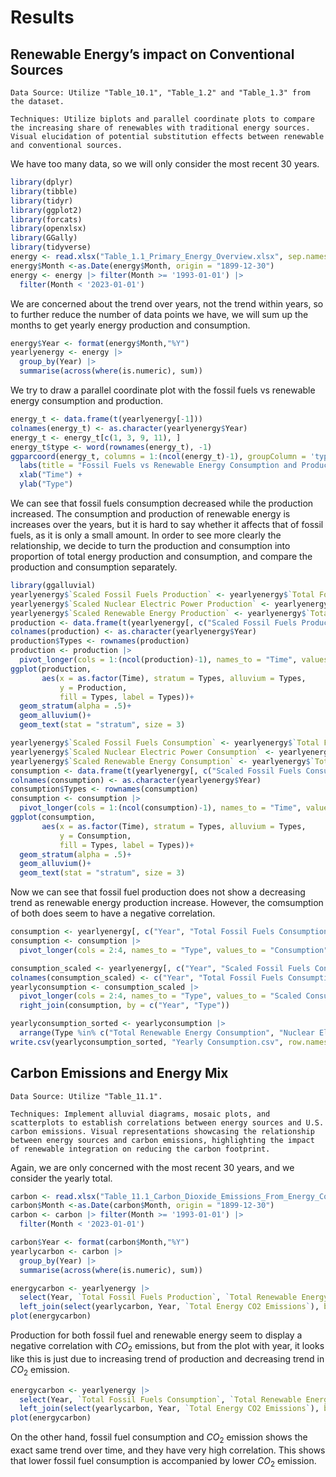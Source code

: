 # Results

## Renewable Energy's impact on Conventional Sources

    Data Source: Utilize "Table_10.1", "Table_1.2" and "Table_1.3" from the dataset.

    Techniques: Utilize biplots and parallel coordinate plots to compare the increasing share of renewables with traditional energy sources. Visual elucidation of potential substitution effects between renewable and conventional sources.

We have too many data, so we will only consider the most recent 30 years.
```r
library(dplyr)
library(tibble)
library(tidyr)
library(ggplot2)
library(forcats)
library(openxlsx)
library(GGally)
library(tidyverse)
energy <- read.xlsx("Table_1.1_Primary_Energy_Overview.xlsx", sep.names = " ")
energy$Month <-as.Date(energy$Month, origin = "1899-12-30")
energy <- energy |> filter(Month >= '1993-01-01') |> 
  filter(Month < '2023-01-01')
```

We are concerned about the trend over years, not the trend within years, so to further reduce the number of data points we have, we will sum up the months to get yearly energy production and consumption.  
```r
energy$Year <- format(energy$Month,"%Y")
yearlyenergy <- energy |> 
  group_by(Year) |> 
  summarise(across(where(is.numeric), sum))
```

We try to draw a parallel coordinate plot with the fossil fuels vs renewable energy consumption and production.
```r
energy_t <- data.frame(t(yearlyenergy[-1]))
colnames(energy_t) <- as.character(yearlyenergy$Year)
energy_t <- energy_t[c(1, 3, 9, 11), ]
energy_t$type <- word(rownames(energy_t), -1)
ggparcoord(energy_t, columns = 1:(ncol(energy_t)-1), groupColumn = 'type', scale = "globalminmax") + 
  labs(title = "Fossil Fuels vs Renewable Energy Consumption and Production") +
  xlab("Time") +
  ylab("Type")
```
We can see that fossil fuels consumption decreased while the production increased. The consumption and production of renewable energy is increases over the years, but it is hard to say whether it affects that of fossil fuels, as it is only a small amount. In order to see more clearly the relationship, we decide to turn the production and consumption into proportion of total energy production and consumption, and compare the production and consumption separately.

```r
library(ggalluvial)
yearlyenergy$`Scaled Fossil Fuels Production` <- yearlyenergy$`Total Fossil Fuels Production` / yearlyenergy$`Total Primary Energy Production`
yearlyenergy$`Scaled Nuclear Electric Power Production` <- yearlyenergy$`Nuclear Electric Power Production` / yearlyenergy$`Total Primary Energy Production`
yearlyenergy$`Scaled Renewable Energy Production` <- yearlyenergy$`Total Renewable Energy Production` / yearlyenergy$`Total Primary Energy Production`
production <- data.frame(t(yearlyenergy[, c("Scaled Fossil Fuels Production", "Scaled Renewable Energy Production", "Scaled Nuclear Electric Power Production")]))
colnames(production) <- as.character(yearlyenergy$Year)
production$Types <- rownames(production)
production <- production |> 
  pivot_longer(cols = 1:(ncol(production)-1), names_to = "Time", values_to = "Production")
ggplot(production,
       aes(x = as.factor(Time), stratum = Types, alluvium = Types, 
           y = Production,
           fill = Types, label = Types))+
  geom_stratum(alpha = .5)+
  geom_alluvium()+
  geom_text(stat = "stratum", size = 3)
```


```r
yearlyenergy$`Scaled Fossil Fuels Consumption` <- yearlyenergy$`Total Fossil Fuels Consumption` / yearlyenergy$`Total Primary Energy Consumption`
yearlyenergy$`Scaled Nuclear Electric Power Consumption` <- yearlyenergy$`Nuclear Electric Power Consumption` / yearlyenergy$`Total Primary Energy Consumption`
yearlyenergy$`Scaled Renewable Energy Consumption` <- yearlyenergy$`Total Renewable Energy Consumption` / yearlyenergy$`Total Primary Energy Consumption`
consumption <- data.frame(t(yearlyenergy[, c("Scaled Fossil Fuels Consumption", "Scaled Renewable Energy Consumption", "Scaled Nuclear Electric Power Consumption")]))
colnames(consumption) <- as.character(yearlyenergy$Year)
consumption$Types <- rownames(consumption)
consumption <- consumption |> 
  pivot_longer(cols = 1:(ncol(consumption)-1), names_to = "Time", values_to = "Consumption")
ggplot(consumption,
       aes(x = as.factor(Time), stratum = Types, alluvium = Types, 
           y = Consumption,
           fill = Types, label = Types))+
  geom_stratum(alpha = .5)+
  geom_alluvium()+
  geom_text(stat = "stratum", size = 3)
```

Now we can see that fossil fuel production does not show a decreasing trend as renewable energy production increase. However, the comsumption of both does seem to have a negative correlation.


```r
consumption <- yearlyenergy[, c("Year", "Total Fossil Fuels Consumption", "Nuclear Electric Power Consumption", "Total Renewable Energy Consumption")]
consumption <- consumption |> 
  pivot_longer(cols = 2:4, names_to = "Type", values_to = "Consumption")

consumption_scaled <- yearlyenergy[, c("Year", "Scaled Fossil Fuels Consumption", "Scaled Renewable Energy Consumption", "Scaled Nuclear Electric Power Consumption")]
colnames(consumption_scaled) <- c("Year", "Total Fossil Fuels Consumption", "Nuclear Electric Power Consumption", "Total Renewable Energy Consumption")
yearlyconsumption <- consumption_scaled |> 
  pivot_longer(cols = 2:4, names_to = "Type", values_to = "Scaled Consumption") |> 
  right_join(consumption, by = c("Year", "Type"))

yearlyconsumption_sorted <- yearlyconsumption |> 
  arrange(Type %in% c("Total Renewable Energy Consumption", "Nuclear Electric Power Consumption", "Total Fossil Fuels Consumption"), Type)
write.csv(yearlyconsumption_sorted, "Yearly Consumption.csv", row.names=FALSE)
```




## Carbon Emissions and Energy Mix

    Data Source: Utilize "Table_11.1".

    Techniques: Implement alluvial diagrams, mosaic plots, and scatterplots to establish correlations between energy sources and U.S. carbon emissions. Visual representations showcasing the relationship between energy sources and carbon emissions, highlighting the impact of renewable integration on reducing the carbon footprint.
    
Again, we are only concerned with the most recent 30 years, and we consider the yearly total.
    
```r
carbon <- read.xlsx("Table_11.1_Carbon_Dioxide_Emissions_From_Energy_Consumption_by_Source.xlsx", sep.names = " ")
carbon$Month <-as.Date(carbon$Month, origin = "1899-12-30")
carbon <- carbon |> filter(Month >= '1993-01-01') |> 
  filter(Month < '2023-01-01')
```

```r
carbon$Year <- format(carbon$Month,"%Y")
yearlycarbon <- carbon |> 
  group_by(Year) |> 
  summarise(across(where(is.numeric), sum))
```

```r
energycarbon <- yearlyenergy |> 
  select(Year, `Total Fossil Fuels Production`, `Total Renewable Energy Production`) |> 
  left_join(select(yearlycarbon, Year, `Total Energy CO2 Emissions`), by = 'Year')
plot(energycarbon)
```
Production for both fossil fuel and renewable energy seem to display a negative correlation with $CO_2$ emissions, but from the plot with year, it looks like this is just due to increasing trend of production and decreasing trend in $CO_2$ emission.

```r
energycarbon <- yearlyenergy |> 
  select(Year, `Total Fossil Fuels Consumption`, `Total Renewable Energy Consumption`) |> 
  left_join(select(yearlycarbon, Year, `Total Energy CO2 Emissions`), by = 'Year')
plot(energycarbon)
```
On the other hand, fossil fuel consumption and $CO_2$ emission shows the exact same trend over time, and they have very high correlation. This shows that lower fossil fuel consumption is accompanied by lower $CO_2$ emission.


    
